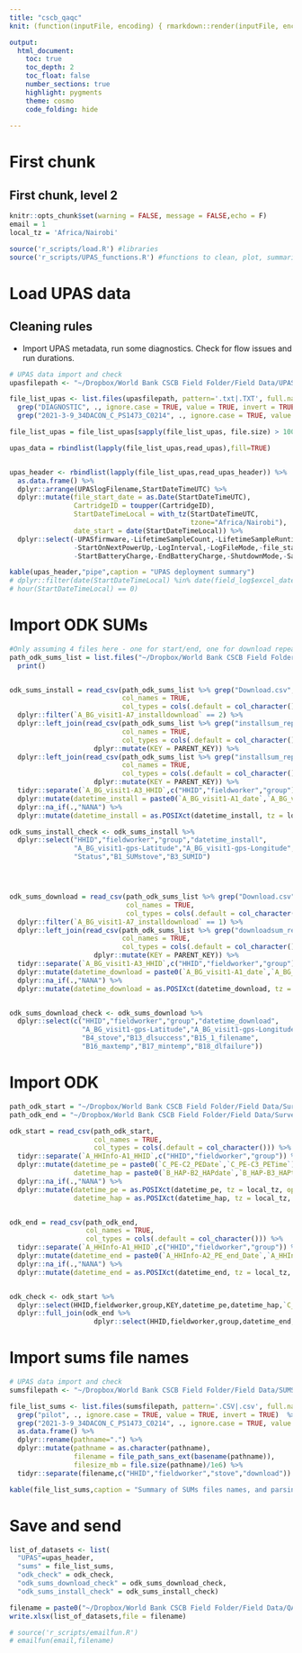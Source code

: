 ```yaml
---
title: "cscb_qaqc"
knit: (function(inputFile, encoding) { rmarkdown::render(inputFile, encoding = encoding, output_file = paste0(substr(inputFile,1,nchar(inputFile)-4),Sys.Date(),'.html')) })

output: 
  html_document:
    toc: true
    toc_depth: 2
    toc_float: false
    number_sections: true
    highlight: pygments 
    theme: cosmo
    code_folding: hide
    
---
```

# First chunk
## First chunk, level 2
```r
knitr::opts_chunk$set(warning = FALSE, message = FALSE,echo = F)
email = 1
local_tz = 'Africa/Nairobi'

source('r_scripts/load.R') #libraries
source('r_scripts/UPAS_functions.R') #functions to clean, plot, summarize


```



# Load UPAS data
## Cleaning rules
* Import UPAS metadata, run some diagnostics.  Check for flow issues and run durations.
``` r

# UPAS data import and check
upasfilepath <- "~/Dropbox/World Bank CSCB Field Folder/Field Data/UPAS Data"

file_list_upas <- list.files(upasfilepath, pattern='.txt|.TXT', full.names = T,recursive = T) %>% 
  grep("DIAGNOSTIC", ., ignore.case = TRUE, value = TRUE, invert = TRUE)  %>% 
  grep("2021-3-9_34DACON_C_PS1473_C0214", ., ignore.case = TRUE, value = TRUE, invert = TRUE)  

file_list_upas = file_list_upas[sapply(file_list_upas, file.size) > 10000]

upas_data = rbindlist(lapply(file_list_upas,read_upas),fill=TRUE) 


upas_header <- rbindlist(lapply(file_list_upas,read_upas_header)) %>% 
  as.data.frame() %>% 
  dplyr::arrange(UPASlogFilename,StartDateTimeUTC) %>% 
  dplyr::mutate(file_start_date = as.Date(StartDateTimeUTC),
                CartridgeID = toupper(CartridgeID),
                StartDateTimeLocal = with_tz(StartDateTimeUTC, 
                                             tzone="Africa/Nairobi"),
                date_start = date(StartDateTimeLocal)) %>%
  dplyr::select(-UPASfirmware,-LifetimeSampleCount,-LifetimeSampleRuntime,-GPSUTCOffset,ProgrammedStartDelay,-AppLock,-AppVersion,
                -StartOnNextPowerUp,-LogInterval,-LogFileMode,-file_start_date,-DutyCycleWindow,-GPSEnabled,-ProgrammedStartDelay,
                -StartBatteryCharge,-EndBatteryCharge,-ShutdownMode,-SampledRuntime,-VolumetricFlowRate,-FlowOffset)

kable(upas_header,"pipe",caption = "UPAS deployment summary")
# dplyr::filter(date(StartDateTimeLocal) %in% date(field_log$excel_datetime_start) | 
# hour(StartDateTimeLocal) == 0)

```

# Import ODK SUMs
```r

#Only assuming 4 files here - one for start/end, one for download repeat, and two for install repeats.  Make sure this is true!
path_odk_sums_list = list.files("~/Dropbox/World Bank CSCB Field Folder/Field Data/Survey Data (ODK)/SUMS",pattern = ".csv|.CSV",full.names = T) %>% 
  print()


odk_sums_install = read_csv(path_odk_sums_list %>% grep("Download.csv",., ignore.case = TRUE, value = TRUE, invert = FALSE),
                            col_names = TRUE,
                            col_types = cols(.default = col_character())) %>% 
  dplyr::filter(`A_BG_visit1-A7_installdownload` == 2) %>% 
  dplyr::left_join(read_csv(path_odk_sums_list %>% grep("installsum_repeat1",., ignore.case = TRUE, value = TRUE, invert = FALSE),
                            col_names = TRUE,
                            col_types = cols(.default = col_character())) %>% 
                     dplyr::mutate(KEY = PARENT_KEY)) %>% 
  dplyr::left_join(read_csv(path_odk_sums_list %>% grep("installsum_repeat2",., ignore.case = TRUE, value = TRUE, invert = FALSE),
                            col_names = TRUE,
                            col_types = cols(.default = col_character())) %>% 
                     dplyr::mutate(KEY = PARENT_KEY)) %>% 
  tidyr::separate(`A_BG_visit1-A3_HHID`,c("HHID","fieldworker","group")) %>% 
  dplyr::mutate(datetime_install = paste0(`A_BG_visit1-A1_date`,`A_BG_visit1-A2_visittime`)) %>% 
  dplyr::na_if(.,"NANA") %>% 
  dplyr::mutate(datetime_install = as.POSIXct(datetime_install, tz = local_tz, optional = FALSE))

odk_sums_install_check <- odk_sums_install %>% 
  dplyr::select("HHID","fieldworker","group","datetime_install",
                "A_BG_visit1-gps-Latitude","A_BG_visit1-gps-Longitude",
                "Status","B1_SUMstove","B3_SUMID")




odk_sums_download = read_csv(path_odk_sums_list %>% grep("Download.csv",., ignore.case = TRUE, value = TRUE, invert = FALSE),
                             col_names = TRUE,
                             col_types = cols(.default = col_character())) %>% 
  dplyr::filter(`A_BG_visit1-A7_installdownload` == 1) %>% 
  dplyr::left_join(read_csv(path_odk_sums_list %>% grep("downloadsum_repeat.csv",., ignore.case = TRUE, value = TRUE, invert = FALSE),
                            col_names = TRUE,
                            col_types = cols(.default = col_character())) %>% 
                     dplyr::mutate(KEY = PARENT_KEY)) %>% 
  tidyr::separate(`A_BG_visit1-A3_HHID`,c("HHID","fieldworker","group")) %>% 
  dplyr::mutate(datetime_download = paste0(`A_BG_visit1-A1_date`,`A_BG_visit1-A2_visittime`)) %>% 
  dplyr::na_if(.,"NANA") %>% 
  dplyr::mutate(datetime_download = as.POSIXct(datetime_download, tz = local_tz, optional = FALSE))


odk_sums_download_check <- odk_sums_download %>% 
  dplyr::select(c("HHID","fieldworker","group","datetime_download",
                  "A_BG_visit1-gps-Latitude","A_BG_visit1-gps-Longitude",,"B3_sumid",
                  "B4_stove","B13_dlsuccess","B15_1_filename",
                  "B16_maxtemp","B17_mintemp","B18_dlfailure"))

```

# Import ODK 
```r

path_odk_start = "~/Dropbox/World Bank CSCB Field Folder/Field Data/Survey Data (ODK)/Instrument Start-End/WBCSCB_InstrumentStart_v2.csv"
path_odk_end = "~/Dropbox/World Bank CSCB Field Folder/Field Data/Survey Data (ODK)/Instrument Start-End/WBCSCB_InstrumentEnd_v1.csv"

odk_start = read_csv(path_odk_start,
                     col_names = TRUE,
                     col_types = cols(.default = col_character())) %>% 
  tidyr::separate(`A_HHInfo-A1_HHID`,c("HHID","fieldworker","group")) %>% 
  dplyr::mutate(datetime_pe = paste0(`C_PE-C2_PEDate`,`C_PE-C3_PETime`),
                datetime_hap = paste0(`B_HAP-B2_HAPdate`,`B_HAP-B3_HAPtime`)) %>% 
  dplyr::na_if(.,"NANA") %>% 
  dplyr::mutate(datetime_pe = as.POSIXct(datetime_pe, tz = local_tz, optional = FALSE),
                datetime_hap = as.POSIXct(datetime_hap, tz = local_tz, optional = FALSE))


odk_end = read_csv(path_odk_end,
                   col_names = TRUE,
                   col_types = cols(.default = col_character())) %>% 
  tidyr::separate(`A_HHInfo-A1_HHID`,c("HHID","fieldworker","group")) %>% 
  dplyr::mutate(datetime_end = paste0(`A_HHInfo-A2_PE_end_Date`,`A_HHInfo-A3_PE_end_Time`)) %>% 
  dplyr::na_if(.,"NANA") %>% 
  dplyr::mutate(datetime_end = as.POSIXct(datetime_end, tz = local_tz, optional = FALSE))


odk_check <- odk_start %>% 
  dplyr::select(HHID,fieldworker,group,KEY,datetime_pe,datetime_hap,`C_PE-C0_PEUPASID`,`B_HAP-B0_HAPUPASID`) %>% 
  dplyr::full_join(odk_end %>% 
                     dplyr::select(HHID,fieldworker,group,datetime_end,`E_SampleEnd-E24_notes`))

```

# Import sums file names
```r

# UPAS data import and check
sumsfilepath <- "~/Dropbox/World Bank CSCB Field Folder/Field Data/SUMS Data" 

file_list_sums <- list.files(sumsfilepath, pattern='.CSV|.csv', full.names = T,recursive = T) %>% 
  grep("pilot", ., ignore.case = TRUE, value = TRUE, invert = TRUE)  %>% 
  grep("2021-3-9_34DACON_C_PS1473_C0214", ., ignore.case = TRUE, value = TRUE, invert = TRUE) %>% 
  as.data.frame() %>% 
  dplyr::rename(pathname=".") %>% 
  dplyr::mutate(pathname = as.character(pathname),
                filename = file_path_sans_ext(basename(pathname)),
                filesize_mb = file.size(pathname)/1e6) %>% 
  tidyr::separate(filename,c("HHID","fieldworker","stove","download"))

kable(file_list_sums,caption = "Summary of SUMs files names, and parsing attempt","pipe")
```


# Save and send
```r


list_of_datasets <- list(
  "UPAS"=upas_header,
  "sums" = file_list_sums,
  "odk_check" = odk_check,
  "odk_sums_download_check" = odk_sums_download_check,
  "odk_sums_install_check" = odk_sums_install_check)

filename = paste0("~/Dropbox/World Bank CSCB Field Folder/Field Data/QA Reports/CSCB_QA_Report_",  Sys.Date(), ".xlsx")
write.xlsx(list_of_datasets,file = filename)

# source('r_scripts/emailfun.R')
# emailfun(email,filename)





```